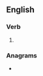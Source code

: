 ==English==

===Verb===
{{head|en|present participle}}

# {{present participle of|gedge|lang=en|nocat=1}}

===Anagrams===
* {{anagrams|en|degging}}
